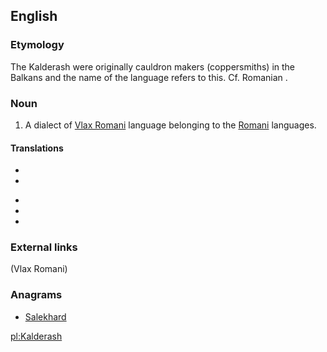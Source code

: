 {{wikipedia}}
==English==

===Etymology===
The Kalderash were originally cauldron makers (coppersmiths) in the Balkans and the name of the language refers to this. Cf. Romanian {{term|căldărar||coppersmith|lang=ro}}.

===Noun===
{{en-noun|-}}

# A dialect of [[Vlax Romani]] language belonging to the [[Romani]] languages.

====Translations====
{{trans-top}}
* {{trreq|bg}}
* {{trreq|rom}}
{{trans-mid}}
* {{trreq|ro}}
* {{trreq|ru}}
* {{trreq|uk}}
{{trans-bottom}}

===External links===
{{ethnologue|code=rmy}} (Vlax Romani)

===Anagrams===
* [[Salekhard#English|Salekhard]]

[[pl:Kalderash]]